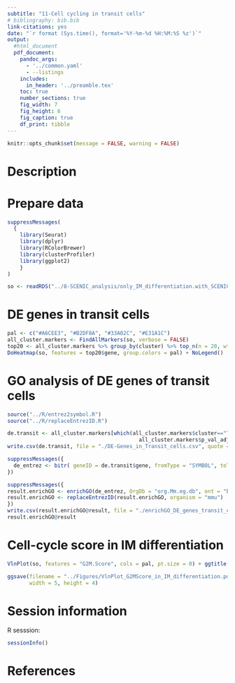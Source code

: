 ```yaml
---
subtitle: "11-Cell cycling in transit cells"
# bibliography: bib.bib
link-citations: yes
date: "`r format (Sys.time(), format='%Y-%m-%d %H:%M:%S %z')`"
output: 
  #html_document
  pdf_document:
    pandoc_args:
      - '../common.yaml'
      - --listings
    includes:
      in_header: '../preamble.tex'
    toc: true
    number_sections: true
    fig_width: 7
    fig_height: 6
    fig_caption: true
    df_print: tibble
---
```


```r
knitr::opts_chunk$set(message = FALSE, warning = FALSE)
```

\newpage

# Description





# Prepare data

```r
suppressMessages(
  {
    library(Seurat)
    library(dplyr)
    library(RColorBrewer)
    library(clusterProfiler)
    library(ggplot2)
    }
)

so <- readRDS("../8-SCENIC_analysis/only_IM_differentiation.with_SCENIC.seuratObject.Rds")
```


# DE genes in transit cells

```r
pal <- c("#A6CEE3", "#B2DF8A", "#33A02C", "#E31A1C")
all_cluster.markers <- FindAllMarkers(so, verbose = FALSE)
top20 <- all_cluster.markers %>% group_by(cluster) %>% top_n(n = 20, wt = avg_log2FC)
DoHeatmap(so, features = top20$gene, group.colors = pal) + NoLegend()
```
# GO analysis of DE genes of transit cells

```r
source("../R/entrez2symbol.R")
source("../R/replaceEntrezID.R")

de.transit <- all_cluster.markers[which(all_cluster.markers$cluster=="Transit" &
                                          all_cluster.markers$p_val_adj < 0.01), ]
write.csv(de.transit, file = "./DE-Genes_in_Transit_cells.csv", quote = FALSE)
```

```r
suppressMessages({
  de_entrez <- bitr( geneID = de.transit$gene, fromType = "SYMBOL", toType = "ENTREZID", OrgDb = "org.Mm.eg.db", drop = TRUE ) $ ENTREZID
})

```

```r
suppressMessages({
result.enrichGO <- enrichGO(de_entrez, OrgDb = "org.Mm.eg.db", ont = "BP")
result.enrichGO <- replaceEntrezID(result.enrichGO, organism = "mmu")
})
write.csv(result.enrichGO@result, file = "./enrichGO_DE_genes_transit_cells.csv")
result.enrichGO@result
```

# Cell-cycle score in IM differentiation

```r
VlnPlot(so, features = "G2M.Score", cols = pal, pt.size = 0) + ggtitle("")
```

```r
ggsave(filename = "../Figures/VlnPlot_G2MScore_in_IM_differentiation.pdf", 
       width = 5, height = 4)
```



# Session information 

R sesssion: 

```r
sessionInfo()
```


# References



